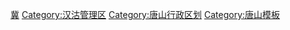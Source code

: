 {{Navbox
|name = 汉沽管理区管辖区域
|title = [[汉沽管理区]]管辖区域
|above = 隶属：[[唐山市]]（[[中华人民共和国|中国]][[河北省|河北]]）；管委会驻地：[[汉丰镇]]
|state = {{{state<includeonly>|collapsed</includeonly>}}}
|image = [[File:Flag of the People's Republic of China.svg|80px]]
|group1 = [[镇]]
|list1 = [[汉丰镇]] 

|group2 = [[街道 (行政区划)|街道]]
|list2 = [[振兴街道 (汉沽管理区)|振兴街道]]

|group3 = 办事处
|list3 = [[兴农办事处]]

|belowstyle = text-align: left; font-size: 80%;
|below= 参见：[[中华人民共和国河北省乡级以上行政区列表]]。
}}<noinclude>
[[Category:县级行政管理区模板|冀]] 
[[Category:汉沽管理区]]
[[Category:唐山行政区划]]
[[Category:唐山模板]]
</noinclude>